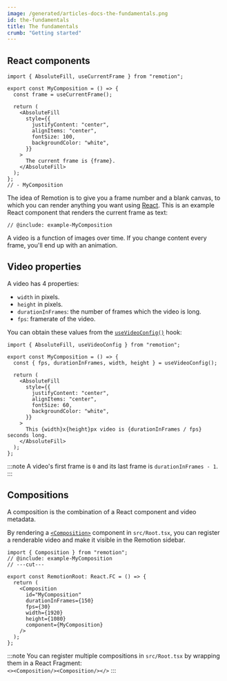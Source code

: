 ```yaml
---
image: /generated/articles-docs-the-fundamentals.png
id: the-fundamentals
title: The fundamentals
crumb: "Getting started"
---
```


## React components

```twoslash include example
import { AbsoluteFill, useCurrentFrame } from "remotion";

export const MyComposition = () => {
  const frame = useCurrentFrame();

  return (
    <AbsoluteFill
      style={{
        justifyContent: "center",
        alignItems: "center",
        fontSize: 100,
        backgroundColor: "white",
      }}
    >
      The current frame is {frame}.
    </AbsoluteFill>
  );
};
// - MyComposition
```

The idea of Remotion is to give you a frame number and a blank canvas, to which you can render anything you want using [React](https://react.dev). This is an example React component that renders the current frame as text:

```tsx twoslash title="MyComposition.tsx"
// @include: example-MyComposition
```

A video is a function of images over time. If you change content every frame, you'll end up with an animation.

## Video properties

A video has 4 properties:

- `width` in pixels.
- `height` in pixels.
- `durationInFrames`: the number of frames which the video is long.
- `fps`: framerate of the video.

You can obtain these values from the [`useVideoConfig()`](/docs/use-video-config) hook:

```tsx twoslash
import { AbsoluteFill, useVideoConfig } from "remotion";

export const MyComposition = () => {
  const { fps, durationInFrames, width, height } = useVideoConfig();

  return (
    <AbsoluteFill
      style={{
        justifyContent: "center",
        alignItems: "center",
        fontSize: 60,
        backgroundColor: "white",
      }}
    >
      This {width}x{height}px video is {durationInFrames / fps} seconds long.
    </AbsoluteFill>
  );
};
```

:::note
A video's first frame is `0` and its last frame is `durationInFrames - 1`.
:::

## Compositions

A composition is the combination of a React component and video metadata.

By rendering a [`<Composition>`](/docs/composition) component in `src/Root.tsx`, you can register a renderable video and make it visible in the Remotion sidebar.

```tsx twoslash title="src/Root.tsx"
import { Composition } from "remotion";
// @include: example-MyComposition
// ---cut---

export const RemotionRoot: React.FC = () => {
  return (
    <Composition
      id="MyComposition"
      durationInFrames={150}
      fps={30}
      width={1920}
      height={1080}
      component={MyComposition}
    />
  );
};
```

:::note
You can register multiple compositions in `src/Root.tsx` by wrapping them in a React Fragment:  
`<><Composition/><Composition/></>`
:::

